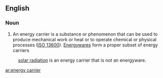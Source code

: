== English ==
{{Wikipedia}}
===Noun ===
{{en-noun}}
# An energy carrier is a substance or phenomenon that can be used to produce mechanical work or heat or to operate chemical or physical processes ([[w:ISO 13600|ISO 13600]]). [[energyware|Energyware]]s form a proper subset of energy carriers
: [[solar radiation]] is an energy carrier that is not an energyware.

[[ar:energy carrier]]